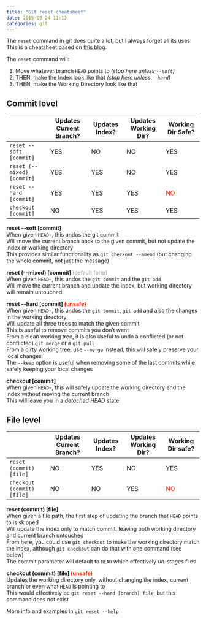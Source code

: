 ```yaml
---
title: "Git reset cheatsheet"
date: 2015-03-24 11:13
categories: git
---
```


The `reset` command in git does quite a lot, but I always forget all its uses.  
This is a cheatsheet based on [this blog](http://git-scm.com/blog/2011/07/11/reset.html).

The `reset` command will:

1. Move whatever branch `HEAD` points to _(stop here unless `--soft`)_
2. THEN, make the Index look like that _(stop here unless `--hard`)_
3. THEN, make the Working Directory look like that

## Commit level

|                            | Updates Current Branch? | Updates Index? | Updates Working Dir? | Working Dir Safe?                               |
| -------------------------- | ----------------------- | -------------- | -------------------- | ----------------------------------------------- |
| `reset --soft [commit]`    | YES                     | NO             | NO                   | YES                                             |
| `reset (--mixed) [commit]` | YES                     | YES            | NO                   | YES                                             |
| `reset --hard [commit]`    | YES                     | YES            | YES                  | <span style="color: rgb(255, 38, 0);">NO</span> |
| `checkout [commit]`        | NO                      | YES            | YES                  | YES                                             |

**reset &#45;&#45;soft [commit]**  
When given `HEAD~`, this undos the git commit  
Will move the current branch back to the given commit, but not update the index or working directory  
This provides similar functionality as `git checkout --amend` (but changing the whole commit, not just the message)

**reset (&#45;&#45;mixed) [commit] <span style="color: rgb(160, 160, 160); font-weight: normal;">(default form)</span>**  
When given `HEAD~`, this undos the `git commit` and the `git add`  
Will move the current branch and update the index, but working directory will remain untouched

**reset &#45;&#45;hard [commit] <span style="color: rgb(255, 38, 0);">(unsafe)</span>**  
When given `HEAD~`, this undos the `git commit`, `git add` and also the changes in the working directory  
Will update all three trees to match the given commit  
This is useful to remove commits you don’t want  
From a clean working tree, it is also useful to undo a conflicted (or not conflicted) `git merge` or a `git pull`  
From a dirty working tree, use `--merge` instead, this will safely preserve your local changes  
The `--keep` option is useful when removing some of the last commits while safely keeping your local changes

**checkout [commit]**  
When given `HEAD~`, this will safely update the working directory and the index without moving the current branch  
This will leave you in a _detached HEAD_ state

## File level

|                            | Updates Current Branch? | Updates Index? | Updates Working Dir? | Working Dir safe?                               |
| -------------------------- | ----------------------- | -------------- | -------------------- | ----------------------------------------------- |
| `reset (commit) [file]`    | NO                      | YES            | NO                   | YES                                             |
| `checkout (commit) [file]` | NO                      | NO             | YES                  | <span style="color: rgb(255, 38, 0);">NO</span> |

**reset (commit) [file]**  
When given a file path, the first step of updating the branch that `HEAD` points to is skipped  
Will update the index only to match commit, leaving both working directory and current branch untouched  
From here, you could use `git checkout` to make the working directory match the index, although `git checkout` can do that with one command (see below)  
The commit parameter will default to `HEAD` which effectively _un-stages_ files

**checkout (commit) [file] <span style="color: rgb(255, 38, 0);">(unsafe)</span>**  
Updates the working directory only, without changing the index, current branch or even what `HEAD` is pointing to  
This would effectively be `git reset --hard [branch] file`, but this command does not exist

More info and examples in `git reset --help`
